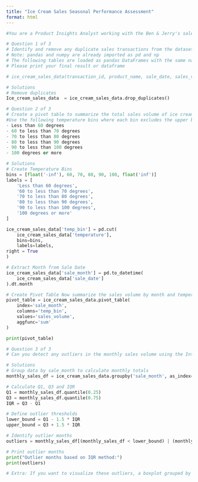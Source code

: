 ```yaml
---
title: "Ice Cream Sales Seasonal Performance Assessment"
format: html
---
```


```python
#You are a Product Insights Analyst working with the Ben & Jerry's sales strategy team to investigate seasonal sales patterns through comprehensive data analysis. The team wants to understand how temperature variations and uniQue transaction characteristics impact ice cream sales volume. Your goal is to perform detailed data cleaning and exploratory analysis to uncover meaningful insights about seasonal sales performance.

# Question 1 of 3
# Identify and remove any duplicate sales transactions from the dataset to ensure accurate analysis of seasonal patterns.
# Note: pandas and numpy are already imported as pd and np
# The following tables are loaded as pandas DataFrames with the same names: ice_cream_sales_data
# Please print your final result or dataframe

# ice_cream_sales_data(transaction_id, product_name, sale_date, sales_volume, temperature)

# Solutions
# Remove duplicates
Ice_cream_sales_data  = ice_cream_sales_data.drop_duplicates()
```
```python

# Question 2 of 3
# Create a pivot table to summarize the total sales volume of ice cream products by month and temperature range.
#Use the following temperature bins where each bin excludes the upper bound but includes the lower bound:
- Less than 60 degrees
- 60 to less than 70 degrees
- 70 to less than 80 degrees
- 80 to less than 90 degrees
- 90 to less than 100 degrees
- 100 degrees or more

# Solutions
# Create Temperature Bins
bins = [float('-inf'), 60, 70, 80, 90, 100, float('inf')]
labels = [
    'Less than 60 degrees',
    '60 to less than 70 degrees',
    '70 to less than 80 degrees',
    '80 to less than 90 degrees',
    '90 to less than 100 degrees',
    '100 degrees or more'
]

ice_cream_sales_data['temp_bin'] = pd.cut(
    ice_cream_sales_data['temperature'],
    bins=bins,
    labels=labels,
right = True
)

# Extract Month from Sale Date
ice_cream_sales_data['sale_month'] = pd.to_datetime(
    ice_cream_sales_data['sale_date']
).dt.month

# Create Pivot Table Now summarize the sales volume by month and temperature bin
pivot_table = ice_cream_sales_data.pivot_table(
    index='sale_month',
    columns='temp_bin',
    values='sales_volume',
    aggfunc='sum'
)

print(pivot_table)

```

```python
# Question 3 of 3
# Can you detect any outliers in the monthly sales volume using the Inter Quartile Range (IQR) method? A month is considered an outlier if it falls below Q1 minus 1.5 times the IQR or above Q3 plus 1.5 times the IQR.

# Solutions
# Group data by sale_month to calculate monthly totals
monthly_sales_df = ice_cream_sales_data.groupby('sale_month', as_index=False)['sales_volume'].sum()

# Calculate Q1, Q3 and IQR
Q1 = monthly_sales_df.quantile(0.25)
Q3 = monthly_sales_df.quantile(0.75)
IQR = Q3 - Q1

# Define outlier thresholds
lower_bound = Q1 - 1.5 * IQR
upper_bound = Q3 + 1.5 * IQR

# Identify outlier months
outliers = monthly_sales_df[(monthly_sales_df < lower_bound) | (monthly_sales_df > upper_bound)]

# Print outlier months
print("Outlier months based on IQR method:")
print(outliers)
```

```python
# Extra: If you want to visualize these outliers, a boxplot grouped by month would be a great next step to confirm your findings visually.

```